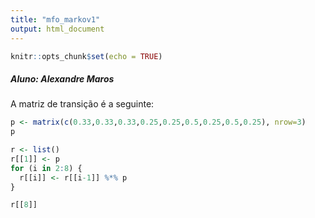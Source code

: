 ```yaml
---
title: "mfo_markov1"
output: html_document
---
```


```r
knitr::opts_chunk$set(echo = TRUE)
```

##### Aluno: Alexandre Maros

A matriz de transição é a seguinte:

```r
p <- matrix(c(0.33,0.33,0.33,0.25,0.25,0.5,0.25,0.5,0.25), nrow=3)
p
```

```r
r <- list()
r[[1]] <- p
for (i in 2:8) {
  r[[i]] <- r[[i-1]] %*% p
}

r[[8]]

```


